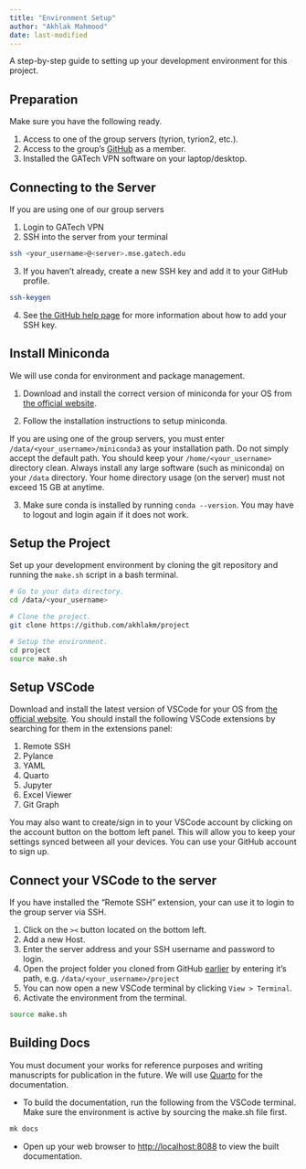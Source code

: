 ```yaml
---
title: "Environment Setup"
author: "Akhlak Mahmood"
date: last-modified
---
```


A step-by-step guide to setting up your development environment for this project.

## Preparation

Make sure you have the following ready.

1. Access to one of the group servers (tyrion, tyrion2, etc.).
2. Access to the group's [GitHub](https://github.com/Ramprasad-Group) as a member.
3. Installed the GATech VPN software on your laptop/desktop.

## Connecting to the Server
If you are using one of our group servers

1. Login to GATech VPN
2. SSH into the server from your terminal
```sh
ssh <your_username>@<server>.mse.gatech.edu
```
3. If you haven't already, create a new SSH key and add it to your GitHub profile.
```sh
ssh-keygen
```
4. See [the GitHub help page](https://docs.github.com/en/authentication/connecting-to-github-with-ssh/adding-a-new-ssh-key-to-your-github-account?platform=linux#adding-a-new-ssh-key-to-your-account) for more information about how to add your SSH key.

## Install Miniconda
We will use conda for environment and package management.

1.  Download and install the correct version of miniconda for your OS from [the official website](https://docs.anaconda.com/free/miniconda/#latest-miniconda-installer-links).

2.  Follow the installation instructions to setup miniconda.

::: callout-note
If you are using one of the group servers,
you must enter `/data/<your_username>/miniconda3` as your installation path.
Do not simply accept the default path.
You should keep your `/home/<your_username>` directory clean.
Always install any large software (such as miniconda) on your `/data` directory.
Your home directory usage (on the server) must not exceed 15 GB at anytime.
:::

3.  Make sure conda is installed by running `conda --version`.
    You may have to logout and login again if it does not work.


## Setup the Project
Set up your development environment by cloning the git repository and running the `make.sh` script in a bash terminal.

```sh
# Go to your data directory.
cd /data/<your_username>

# Clone the project.
git clone https://github.com/akhlakm/project

# Setup the environment.
cd project
source make.sh
```

## Setup VSCode
Download and install the latest version of VSCode for your OS from [the official website](https://code.visualstudio.com/download).
You should install the following VSCode extensions by searching for them in the extensions panel:

1. Remote SSH
2. Pylance
3. YAML
4. Quarto
5. Jupyter
6. Excel Viewer
7. Git Graph

You may also want to create/sign in to your VSCode account by clicking on the account button on the bottom left panel.
This will allow you to keep your settings synced between all your devices.
You can use your GitHub account to sign up.

## Connect your VSCode to the server
If you have installed the "Remote SSH" extension, your can use it to login to the group server via SSH.

1. Click on the `><` button located on the bottom left.
2. Add a new Host.
3. Enter the server address and your SSH username and password to login.
4. Open the project folder you cloned from GitHub [earlier](#setup-the-project) by entering it's path, e.g. `/data/<your_username>/project`
5. You can now open a new VSCode terminal by clicking `View > Terminal`.
6. Activate the environment from the terminal.
```sh
source make.sh
```

## Building Docs
You must document your works for reference purposes and writing manuscripts for publication in the future. We will use [Quarto](https://quarto.org/) for the documentation.

- To build the documentation, run the following from the VSCode terminal. Make sure the environment is active by sourcing the make.sh file first.
```sh
mk docs
```

- Open up your web browser to [http://localhost:8088](http://localhost:8088/) to view the built documentation.
